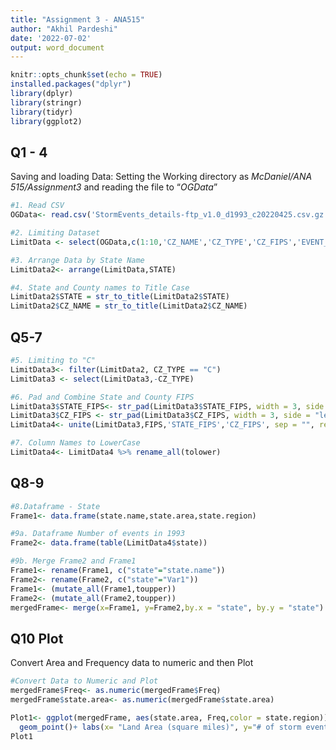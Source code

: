 ---
title: "Assignment 3 - ANA515"
author: "Akhil Pardeshi"
date: '2022-07-02'
output: word_document
---

```{r setup, include=FALSE}
knitr::opts_chunk$set(echo = TRUE)
installed.packages("dplyr")
library(dplyr)
library(stringr)
library(tidyr)
library(ggplot2)
```

## Q1 - 4
Saving and loading Data: Setting the Working directory as *McDaniel/ANA 515/Assignment3* and reading the file to "*OGData*"

```{r , echo=TRUE}
#1. Read CSV
OGData<- read.csv('StormEvents_details-ftp_v1.0_d1993_c20220425.csv.gz')

#2. Limiting Dataset
LimitData <- select(OGData,c(1:10,'CZ_NAME','CZ_TYPE','CZ_FIPS','EVENT_TYPE','SOURCE','BEGIN_LAT','BEGIN_LON','END_LAT','END_LON'))

#3. Arrange Data by State Name
LimitData2<- arrange(LimitData,STATE)

#4. State and County names to Title Case
LimitData2$STATE = str_to_title(LimitData2$STATE)
LimitData2$CZ_NAME = str_to_title(LimitData2$CZ_NAME)
```
## Q5-7

```{r, echo=TRUE}
#5. Limiting to "C"
LimitData3<- filter(LimitData2, CZ_TYPE == "C")
LimitData3 <- select(LimitData3,-CZ_TYPE)

#6. Pad and Combine State and County FIPS
LimitData3$STATE_FIPS<- str_pad(LimitData3$STATE_FIPS, width = 3, side = "left", pad = "0")
LimitData3$CZ_FIPS <- str_pad(LimitData3$CZ_FIPS, width = 3, side = "left", pad = "0")
LimitData4<- unite(LimitData3,FIPS,'STATE_FIPS','CZ_FIPS', sep = "", remove = TRUE)

#7. Column Names to LowerCase
LimitData4<- LimitData4 %>% rename_all(tolower)
```

## Q8-9
```{r, echo=TRUE}
#8.Dataframe - State
Frame1<- data.frame(state.name,state.area,state.region)

#9a. Dataframe Number of events in 1993
Frame2<- data.frame(table(LimitData4$state))

#9b. Merge Frame2 and Frame1
Frame1<- rename(Frame1, c("state"="state.name"))
Frame2<- rename(Frame2, c("state"="Var1"))
Frame1<- (mutate_all(Frame1,toupper))
Frame2<- (mutate_all(Frame2,toupper))
mergedFrame<- merge(x=Frame1, y=Frame2,by.x = "state", by.y = "state")

```

## Q10 Plot
Convert Area and Frequency data to numeric and then Plot
```{r pressure, echo=TRUE}
#Convert Data to Numeric and Plot
mergedFrame$Freq<- as.numeric(mergedFrame$Freq)
mergedFrame$state.area<- as.numeric(mergedFrame$state.area)

Plot1<- ggplot(mergedFrame, aes(state.area, Freq,color = state.region))+
  geom_point()+ labs(x= "Land Area (square miles)", y="# of storm events in 1993")
Plot1
```
